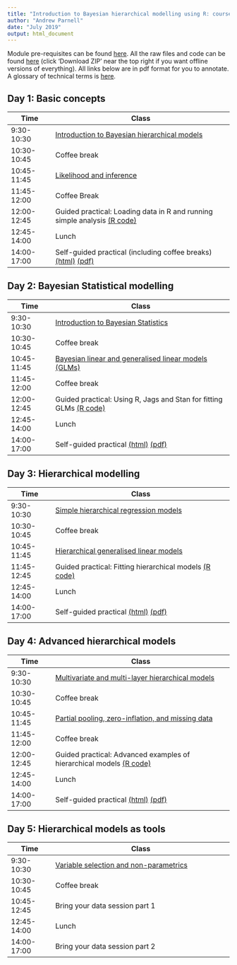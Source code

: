 ```yaml
---
title: "Introduction to Bayesian hierarchical modelling using R: course timetable"
author: "Andrew Parnell"
date: "July 2019"
output: html_document
---
```


Module pre-requisites can be found [here](https://andrewcparnell.github.io/bhm_course/Prerequisites.html). All the raw files and code can be found [here](https://github.com/andrewcparnell/bhm_course) (click 'Download ZIP' near the top right if you want offline versions of everything). All links below are in pdf format for you to annotate. A glossary of technical terms is [here](https://andrewcparnell.github.io/bhm_course/glossary.html).

## Day 1: Basic concepts

Time  | Class
------------- | ----------------------------------------------------
9:30-10:30 | [Introduction to Bayesian hierarchical models](https://rawgit.com/andrewcparnell/bhm_course/master/slides/class_1_intro.pdf)
10:30-10:45 | Coffee break
10:45-11:45 | [Likelihood and inference](https://rawgit.com/andrewcparnell/bhm_course/master/slides/class_2_inference.pdf)
11:45-12:00 | Coffee Break 
12:00-12:45 | Guided practical: Loading data in R and running simple analysis [(R code)](https://rawgit.com/andrewcparnell/bhm_course/master/practicals/tutor_1_R_basics.R)
12:45-14:00 | Lunch
14:00-17:00 | Self-guided practical (including coffee breaks) [(html)](https://rawgit.com/andrewcparnell/bhm_course/master/practicals/practical_1_using_R_for_lr_and_glms.html) [(pdf)](https://rawgit.com/andrewcparnell/bhm_course/master/practicals/practical_1_using_R_for_lr_and_glms.pdf)

## Day 2: Bayesian Statistical modelling

Time  | Class
------------- | ----------------------------------------------------
9:30-10:30 | [Introduction to Bayesian Statistics](https://rawgit.com/andrewcparnell/bhm_course/master/slides/class_3_intro_bayes.pdf) 
10:30-10:45 | Coffee break
10:45-11:45 | [Bayesian linear and generalised linear models (GLMs)](https://rawgit.com/andrewcparnell/bhm_course/master/slides/class_4_bglms.pdf) 
11:45-12:00 | Coffee break
12:00-12:45 | Guided practical: Using R, Jags and Stan for fitting GLMs [(R code)](https://rawgit.com/andrewcparnell/bhm_course/master/practicals/tutor_2_R_jags_stan.R)
12:45-14:00 | Lunch
14:00-17:00 | Self-guided practical [(html)](https://rawgit.com/andrewcparnell/bhm_course/master/practicals/practical_2_R_jags_stan_GLMs.html) [(pdf)](https://rawgit.com/andrewcparnell/bhm_course/master/practicals/practical_2_R_jags_stan_GLMs.pdf)

## Day 3: Hierarchical modelling

Time  | Class
------------- | ----------------------------------------------------
9:30-10:30 | [Simple hierarchical regression models](https://rawgit.com/andrewcparnell/bhm_course/master/slides/class_5_hlms.pdf) 
10:30-10:45 | Coffee break
10:45-11:45 | [Hierarchical generalised linear models](https://rawgit.com/andrewcparnell/bhm_course/master/slides/class_6_hglms.pdf) 
11:45-12:45 | Guided practical: Fitting hierarchical models [(R code)](https://rawgit.com/andrewcparnell/bhm_course/master/practicals/tutor_3_fit_hm.R)
12:45-14:00 | Lunch
14:00-17:00 | Self-guided practical [(html)](https://rawgit.com/andrewcparnell/bhm_course/master/practicals/practical_3_hglms.html) [(pdf)](https://rawgit.com/andrewcparnell/bhm_course/master/practicals/practical_3_hglms.pdf)

## Day 4: Advanced hierarchical models

Time  | Class
------------- | ----------------------------------------------------
9:30-10:30 | [Multivariate and multi-layer hierarchical models](https://rawgit.com/andrewcparnell/bhm_course/master/slides/class_7_multihms.pdf) 
10:30-10:45 | Coffee break
10:45-11:45 | [Partial pooling, zero-inflation, and missing data](https://rawgit.com/andrewcparnell/bhm_course/master/slides/class_8_pp_zi_multinom.pdf) 
11:45-12:00 | Coffee break
12:00-12:45 | Guided practical: Advanced examples of hierarchical models [(R code)](https://rawgit.com/andrewcparnell/bhm_course/master/practicals/tutor_4_adv_hms.R)
12:45-14:00 | Lunch
14:00-17:00 | Self-guided practical [(html)](https://rawgit.com/andrewcparnell/bhm_course/master/practicals/practical_4_advanced_hglms.html) [(pdf)](https://rawgit.com/andrewcparnell/bhm_course/master/practicals/practical_4_advanced_hglms.pdf)

## Day 5: Hierarchical models as tools

Time  | Class
------------- | ----------------------------------------------------
9:30-10:30 | [Variable selection and non-parametrics](https://rawgit.com/andrewcparnell/bhm_course/master/slides/class_9_varsel.pdf) 
10:30-10:45 | Coffee break
10:45-12:45 | Bring your data session part 1
12:45-14:00 | Lunch
14:00-17:00 | Bring your data session part 2